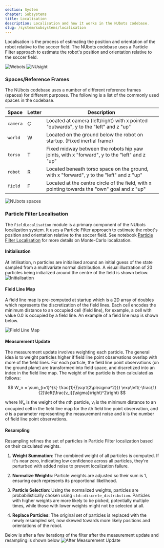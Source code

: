 ```yaml
---
section: System
chapter: Subsystems
title: Localisation
description: Localisation and how it works in the NUbots codebase.
slug: /system/subsystems/localisation
---
```


Localisation is the process of estimating the position and orientation of the robot relative to the soccer field. The NUbots codebase uses a Particle Filter approach to estimate the robot's position and orientation relative to the soccer field.

<Grid columns='1fr  1fr' rows="1fr">

![Webots](./images/webots.png 'Webots')
![NUsight](./images/nusight.png 'Localisation estimate')

</Grid>

### Spaces/Reference Frames

The NUbots codebase uses a number of different reference frames (spaces) for different purposes. The following is a list of the commonly used spaces in the codebase.

| Space    | Letter | Description                                                                                  |
| -------- | ------ | -------------------------------------------------------------------------------------------- |
| `camera` | C      | Located at camera (left/right) with x pointed "outwards", y to the "left" and z "up"         |
| `world`  | W      | Located on the ground below the robot on startup. (Fixed inertial frame)                     |
| `torso`  | T      | Fixed midway between the robots hip yaw joints, with x "forward", y to the "left" and z "up" |
| `robot`  | R      | Located beneath torso space on the ground, with x "forward", y to the "left" and z "up"      |
| `field`  | F      | Located at the centre circle of the field, with x pointing towards the "own" goal and z "up" |

![NUbots spaces](./images/spaces.png 'NUbots spaces')

### Particle Filter Localisation

The `FieldLocalisation` module is a primary component of the NUbots localization system. It uses a Particle Filter approach to estimate the robot's position and orientation relative to the soccer field. See notebook [Particle Filter Localisation](https://colab.research.google.com/drive/1AoGZAFa_8mG1jQAniV1q8bGZsMQnErzl?usp=sharing) for more details on Monte-Carlo localization.

#### Initialisation

At intilisation, n particles are initialised around an initial guess of the state sampled from a multivariate normal distribution. A visual illustration of 20 particles being initialized around the centre of the field is shown below.
![Initialisation](./images/init.png 'Initialisation')

#### Field Line Map

A field line map is pre-computed at startup which is a 2D array of doubles which represents the discretization of the field lines. Each cell encodes the minimum distance to an occupied cell (field line), for example, a cell with value 0.0 is occupied by a field line. An example of a field line map is shown below.

![Field Line Map](./images/field_line_map.png 'Field Line Map')

#### Measurement Update

The measurement update involves weighting each particle. The general idea is to weight particles higher if field line point observations overlap with more of the field lines. For each particle, the field line point observations (on the ground plane) are transformed into field space, and discretized into an index in the field line map. The weight of the particle is then calculated as follows:

$$
W_n = \sum_{i=1}^{k} \frac{1}{{\sqrt{2\pi\sigma^2}}} \exp\left(-\frac{1}{2}\left(\frac{v_i}{\sigma}\right)^2\right)
$$

where $W_n$ is the weight of the $n$th particle, $v_i$ is the minimum distance to an occupied cell in the field line map for the $i$th field line point observation, and $\sigma$ is a parameter representing the measurement noise and $k$ is the number of field line point observations.

#### Resampling

Resampling refines the set of particles in Particle Filter localization based on their calculated weights.

1. **Weight Summation**: The combined weight of all particles is computed. If it's near zero, indicating low confidence across all particles, they're perturbed with added noise to prevent localization failure.

2. **Normalize Weights**: Particle weights are adjusted so their sum is 1, ensuring each represents its proportional likelihood.

3. **Particle Selection**: Using the normalized weights, particles are probabilistically chosen using `std::discrete_distribution`. Particles with higher weights are more likely to be picked, potentially multiple times, while those with lower weights might not be selected at all.

4. **Replace Particles**: The original set of particles is replaced with the newly resampled set, now skewed towards more likely positions and orientations of the robot.

Below is after a few iterations of the filter after the measurement update and resampling is shown below
![After Measurement Update](./images/resample.png 'After Measurement Update and Resampling')
